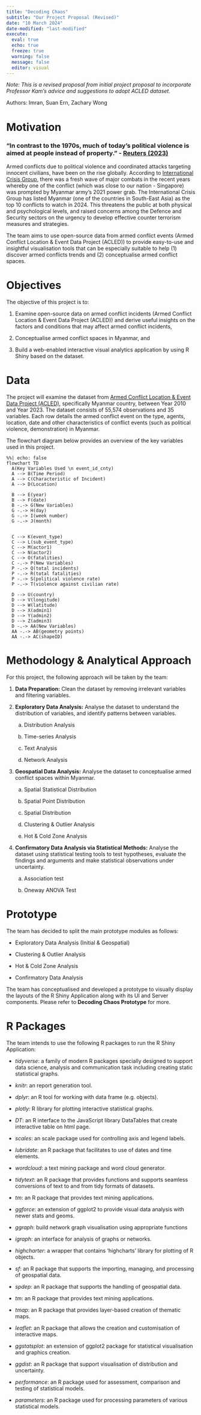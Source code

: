 ```yaml
---
title: "Decoding Chaos"
subtitle: "Our Project Proposal (Revised)"
date: "10 March 2024"
date-modified: "last-modified"
execute: 
  eval: true
  echo: true
  freeze: true
  warning: false
  message: false
  editor: visual
---
```


*Note: This is a revised proposal from initial project proposal to incorporate Professor Kam's advice and suggestions to adopt ACLED dataset.*

Authors: Imran, Suan Ern, Zachary Wong

# Motivation

### "In contrast to the 1970s, much of today's political violence is aimed at people instead of property." - [Reuters (2023)](https://www.reuters.com/investigates/special-report/usa-politics-violence/)

Armed conflicts due to political violence and coordinated attacks targeting innocent civilians, have been on the rise globally. According to [International Crisis Group](https://www.crisisgroup.org/global/10-conflicts-watch-2024), there was a fresh wave of major combats in the recent years whereby one of the conflict (which was close to our nation - Singapore) was prompted by Myanmar army's 2021 power grab. The International Crisis Group has listed Myanmar (one of the countries in South-East Asia) as the top 10 conflicts to watch in 2024. This threatens the public at both physical and psychological levels, and raised concerns among the Defence and Security sectors on the urgency to develop effective counter terrorism measures and strategies.

The team aims to use open-source data from armed conflict events (Armed Conflict Location & Event Data Project (ACLED)) to provide easy-to-use and insightful visualisation tools that can be especially suitable to help (1) discover armed conflicts trends and (2) conceptualise armed conflict spaces.

# Objectives

The objective of this project is to:

1.  Examine open-source data on armed conflict incidents (Armed Conflict Location & Event Data Project (ACLED)) and derive useful insights on the factors and conditions that may affect armed conflict incidents,

2.  Conceptualise armed conflict spaces in Myanmar, and

3.  Build a web-enabled interactive visual analytics application by using R Shiny based on the dataset.

# Data

The project will examine the dataset from [Armed Conflict Location & Event Data Project (ACLED)](https://acleddata.com/data-export-tool/), specifically Myanmar country, between Year 2010 and Year 2023. The dataset consists of 55,574 observations and 35 variables. Each row details the armed conflict event on the type, agents, location, date and other characteristics of conflict events (such as political violence, demonstration) in Myanmar.

The flowchart diagram below provides an overview of the key variables used in this project.

```mermaid
%%| echo: false
flowchart TD
  A(Key Variables Used \n event_id_cnty)
  A --> B(Time Period)
  A --> C(Characteristic of Incident)
  A --> D(Location)
  
  B --> E(year)
  B --> F(date)
  B -.-> G(New Variables)
  G -.-> H(day)
  G -.-> I(week number)
  G -.-> J(month)


  C --> K(event_type)
  C --> L(sub_event_type)
  C --> M(actor1)
  C --> N(actor2)
  C --> O(fatalities)
  C -.-> P(New Variables)
  P -.-> Q(total incidents)
  P -.-> R(total fatalities)
  P -.-> S(political violence rate)
  P -.-> T(violence against civilian rate)
  
  D --> U(country)
  D --> V(longitude)
  D --> W(latitude)
  D --> X(admin1)
  D --> Y(admin2)
  D --> Z(admin3)
  D -.-> AA(New Variables)
  AA -.-> AB(geometry points)
  AA -.-> AC(shapeID)
```

# Methodology & Analytical Approach

For this project, the following approach will be taken by the team:

1.  **Data Preparation:** Clean the dataset by removing irrelevant variables and filtering variables.

2.  **Exploratory Data Analysis:** Analyse the dataset to understand the distribution of variables, and identify patterns between variables.

    a.  Distribution Analysis

    b.  Time-series Analysis

    c.  Text Analysis

    d.  Network Analysis

3.  **Geospatial Data Analysis:** Analyse the dataset to conceptualise armed conflict spaces within Myanmar.

    a.  Spatial Statistical Distribution

    b.  Spatial Point Distribution

    c.  Spatial Distribution

    d.  Clustering & Outlier Analysis

    e.  Hot & Cold Zone Analysis

4.  **Confirmatory Data Analysis via Statistical Methods:** Analyse the dataset using statistical testing tools to test hypotheses, evaluate the findings and arguments and make statistical observations under uncertainty.

    a.  Association test

    b.  Oneway ANOVA Test

# Prototype

The team has decided to split the main prototype modules as follows:

-   Exploratory Data Analysis (Initial & Geospatial)

-   Clustering & Outlier Analysis

-   Hot & Cold Zone Analysis

-   Confirmatory Data Analysis

The team has conceptualised and developed a prototype to visually display the layouts of the R Shiny Application along with its UI and Server components. Please refer to **Decoding Chaos Prototype** for more.

# R Packages

The team intends to use the following R packages to run the R Shiny Application:

-   *tidyverse*: a family of modern R packages specially designed to support data science, analysis and communication task including creating static statistical graphs.

-   *knitr*: an report generation tool.

-   *dplyr*: an R tool for working with data frame (e.g. objects).

-   *plotly:* R library for plotting interactive statistical graphs.

-   *DT*: an R interface to the JavaScript library DataTables that create interactive table on html page.

-   *scales*: an scale package used for controlling axis and legend labels.

-   *lubridate*: an R package that facilitates to use of dates and time elements.

-   *wordcloud*: a text mining package and word cloud generator.

-   *tidytext*: an R package that provides functions and supports seamless conversions of text to and from tidy formats of datasets.

-   *tm*: an R package that provides text mining applications.

-   *ggforce*: an extension of ggplot2 to provide visual data analysis with newer stats and geoms.

-   *ggraph*: build network graph visualisation using appropriate functions

-   *igraph*: an interface for analysis of graphs or networks.

-   *highcharter*: a wrapper that contains 'highcharts' library for plotting of R objects.

-   *sf*: an R package that supports the importing, managing, and processing of geospatial data.

-   *spdep*: an R package that supports the handling of geospatial data.

-   *tm*: an R package that provides text mining applications.

-   *tmap*: an R package that provides layer-based creation of thematic maps.

-   *leaflet*: an R package that allows the creation and customisation of interactive maps.

-   *ggstatsplot*: an extension of ggplot2 package for statistical visualisation and graphics creation.

-   *ggdist*: an R package that support visualisation of distribution and uncertainty.

-   *performance*: an R package used for assessment, comparison and testing of statistical models.

-   *parameters*: an R package used for processing parameters of various statistical models.